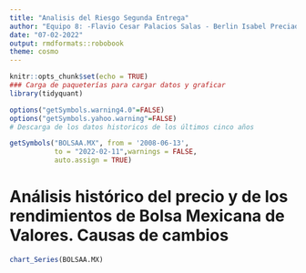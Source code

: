 ```yaml
---
title: "Analisis del Riesgo Segunda Entrega"
author: "Equipo 8: -Flavio Cesar Palacios Salas - Berlin Isabel Preciado Escalera - Daniel Orozco Gomez"
date: "07-02-2022"
output: rmdformats::robobook
theme: cosmo
---
```


```r
knitr::opts_chunk$set(echo = TRUE)
### Carga de paqueterías para cargar datos y graficar
library(tidyquant)
```

```r
options("getSymbols.warning4.0"=FALSE)
options("getSymbols.yahoo.warning"=FALSE)
# Descarga de los datos historicos de los últimos cinco años

getSymbols("BOLSAA.MX", from = '2008-06-13',
           to = "2022-02-11",warnings = FALSE,
           auto.assign = TRUE)
```

# Análisis histórico del precio y de los rendimientos de Bolsa Mexicana de Valores. Causas de cambios

```r
chart_Series(BOLSAA.MX)
```

